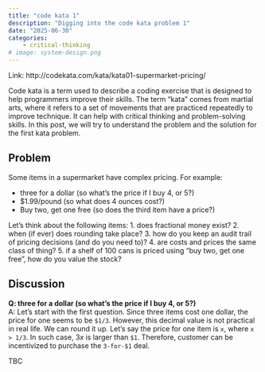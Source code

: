 ```yaml
---
title: "code kata 1"
description: "Digging into the code kata problem 1"
date: "2025-06-30"
categories:
    - critical-thinking
# image: system-design.png
---
```


Link: http://codekata.com/kata/kata01-supermarket-pricing/

Code kata is a term used to describe a coding exercise that is designed to help programmers improve their skills. The term "kata" comes from martial arts, where it refers to a set of movements that are practiced repeatedly to improve technique. It can help with critical thinking and problem-solving skills. In this post, we will try to understand the problem and the solution for the first kata problem. 

## Problem
Some items in a supermarket have complex pricing. For example: <br>

* three for a dollar (so what’s the price if I buy 4, or 5?)
* $1.99/pound (so what does 4 ounces cost?)
* Buy two, get one free (so does the third item have a price?)


Let's think about the following items:
1. does fractional money exist?
2. when (if ever) does rounding take place?
3. how do you keep an audit trail of pricing decisions (and do you need to)?
4. are costs and prices the same class of thing?
5. if a shelf of 100 cans is priced using “buy two, get one free”, how do you value the stock?

## Discussion

**Q: three for a dollar (so what’s the price if I buy 4, or 5?)** <br>
A: Let's start with the first question. Since three items cost one dollar, the price for one seems to be `$1/3`. However, this decimal value is not practical in real life. We can round it up. Let's say the price for one item is `x`, where `x > 1/3`. In such case, $3x$ is larger than `$1`. Therefore, customer can be incentivized to purchase the `3-for-$1` deal. 

TBC